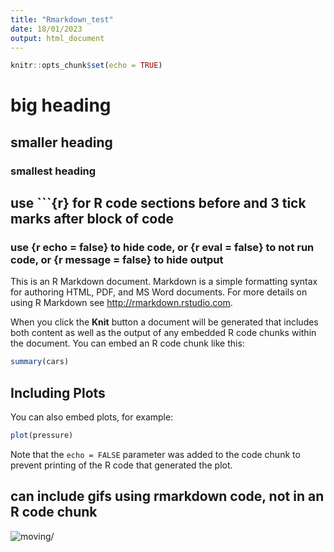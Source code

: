 ```yaml
---
title: "Rmarkdown_test"
date: 18/01/2023
output: html_document
---
```


```r
knitr::opts_chunk$set(echo = TRUE)
```

# big heading 
## smaller heading 
### smallest heading 

## use ```{r} for R code sections before and 3 tick marks after block of code 

### use {r echo = false} to hide code, or {r eval = false} to not run code, or {r message = false} to hide output

This is an R Markdown document. Markdown is a simple formatting syntax for authoring HTML, PDF, and MS Word documents. For more details on using R Markdown see <http://rmarkdown.rstudio.com>.

When you click the **Knit** button a document will be generated that includes both content as well as the output of any embedded R code chunks within the document. You can embed an R code chunk like this:

```r
summary(cars)
```

## Including Plots

You can also embed plots, for example:

```r
plot(pressure)
```

Note that the `echo = FALSE` parameter was added to the code chunk to prevent printing of the R code that generated the plot.

## can include gifs using rmarkdown code, not in an R code chunk 

![moving](Oloidien_chla_surfacearea_animated_plot)/[](Oloidien_chla_surfacearea_animated_plot)
